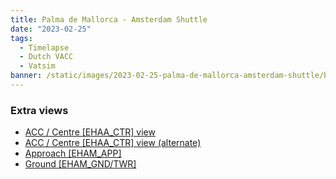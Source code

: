 ```yaml
---
title: Palma de Mallorca - Amsterdam Shuttle
date: "2023-02-25"
tags:
  - Timelapse
  - Dutch VACC
  - Vatsim
banner: /static/images/2023-02-25-palma-de-mallorca-amsterdam-shuttle/banner.jpg
---
```


<Youtube id="rCcbJplrGno" />

### Extra views

- [ACC / Centre [EHAA_CTR] view](https://youtu.be/Pb42kn2Oxaw)
- [ACC / Centre [EHAA_CTR] view (alternate)](https://youtu.be/bmOMNntCTYw)
- [Approach [EHAM_APP]](https://youtu.be/41QfgabNUPM)
- [Ground [EHAM_GND/TWR]](https://youtu.be/NdJnOhnpCpE)
